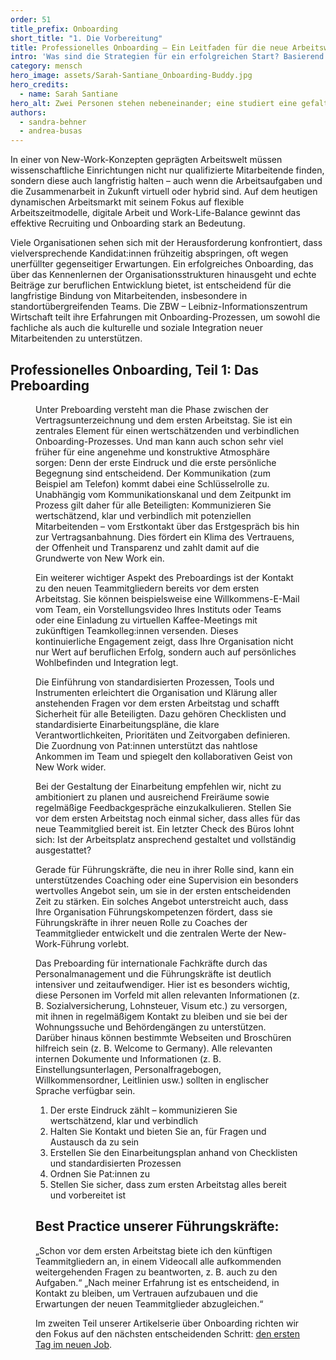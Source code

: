 ---
order: 51
title_prefix: Onboarding
short_title: "1. Die Vorbereitung"
title: Professionelles Onboarding – Ein Leitfaden für die neue Arbeitswelt
intro: 'Was sind die Strategien für ein erfolgreichen Start? Basierend auf den Erfahrungen der ZBW – Leibniz-Informationszentrum Wirtschaft spannt diese vierteilige Artikelserie einen Bogen von effektiven Preboarding-Maßnahmen über einen herzlichen Empfang am ersten Arbeitstag bis hin zur Förderung einer erfolgreichen Integration und langfristigen Mitarbeiterbindung.'
category: mensch
hero_image: assets/Sarah-Santiane_Onboarding-Buddy.jpg
hero_credits:
  - name: Sarah Santiane
hero_alt: Zwei Personen stehen nebeneinander; eine studiert eine gefaltete Landkarte, die andere hilft.
authors:
  - sandra-behner
  - andrea-busas
---

<Leadin>In einer</Leadin> von New-Work-Konzepten geprägten Arbeitswelt müssen wissenschaftliche Einrichtungen nicht nur qualifizierte Mitarbeitende finden, sondern diese auch langfristig halten – auch wenn die Arbeitsaufgaben und die Zusammenarbeit in Zukunft virtuell oder hybrid sind. Auf dem heutigen dynamischen Arbeitsmarkt mit seinem Fokus auf flexible Arbeitszeitmodelle, digitale Arbeit und Work-Life-Balance gewinnt das effektive Recruiting und Onboarding stark an Bedeutung.

Viele Organisationen sehen sich mit der Herausforderung konfrontiert, dass vielversprechende Kandidat:innen frühzeitig abspringen, oft wegen unerfüllter gegenseitiger Erwartungen. Ein erfolgreiches Onboarding, das über das Kennenlernen der Organisationsstrukturen hinausgeht und echte Beiträge zur beruflichen Entwicklung bietet, ist entscheidend für die langfristige Bindung von Mitarbeitenden, insbesondere in standortübergreifenden Teams. Die ZBW – Leibniz-Informationszentrum Wirtschaft teilt ihre Erfahrungen mit Onboarding-Prozessen, um sowohl die fachliche als auch die kulturelle und soziale Integration neuer Mitarbeitenden zu unterstützen.

## Professionelles Onboarding, Teil 1: Das Preboarding

<Figure src='2021_04_ZBW__Schmucker_Preboarding.jpg' size='medium' caption="Das Kontakthalten mit den neuen Teammitgliedern ist ein wichtiger Teil des Preboardings" credit="©ZBW, Foto: Sven Wied"/>

Unter <Term t="preboarding">Preboarding</Term> versteht man die Phase zwischen der Vertragsunterzeichnung und dem ersten Arbeitstag. Sie ist ein zentrales Element für einen wertschätzenden und verbindlichen Onboarding-Prozesses. Und man kann auch schon sehr viel früher für eine angenehme und konstruktive Atmosphäre sorgen: Denn der erste Eindruck und die erste persönliche Begegnung sind entscheidend. Der Kommunikation (zum Beispiel am Telefon) kommt dabei eine Schlüsselrolle zu. Unabhängig vom Kommunikationskanal und dem Zeitpunkt im Prozess gilt daher für alle Beteiligten: Kommunizieren Sie wertschätzend, klar und verbindlich mit potenziellen Mitarbeitenden – vom Erstkontakt über das Erstgespräch bis hin zur Vertragsanbahnung. Dies fördert ein Klima des Vertrauens, der Offenheit und Transparenz und zahlt damit auf die Grundwerte von New Work ein.

Ein weiterer wichtiger Aspekt des Preboardings ist der Kontakt zu den neuen Teammitgliedern bereits vor dem ersten Arbeitstag. Sie können beispielsweise eine Willkommens-E-Mail vom Team, ein Vorstellungsvideo Ihres Instituts oder Teams oder eine Einladung zu virtuellen Kaffee-Meetings mit zukünftigen Teamkolleg:innen versenden. Dieses kontinuierliche Engagement zeigt, dass Ihre Organisation nicht nur Wert auf beruflichen Erfolg, sondern auch auf persönliches Wohlbefinden und Integration legt.

Die Einführung von standardisierten Prozessen, Tools und Instrumenten erleichtert die Organisation und Klärung aller anstehenden Fragen vor dem ersten Arbeitstag und schafft Sicherheit für alle Beteiligten. Dazu gehören Checklisten und standardisierte Einarbeitungspläne, die klare Verantwortlichkeiten, Prioritäten und Zeitvorgaben definieren. Die Zuordnung von Pat:innen unterstützt das nahtlose Ankommen im Team und spiegelt den kollaborativen Geist von New Work wider.

Bei der Gestaltung der Einarbeitung empfehlen wir, nicht zu ambitioniert zu planen und ausreichend Freiräume sowie regelmäßige Feedbackgespräche einzukalkulieren. Stellen Sie vor dem ersten Arbeitstag noch einmal sicher, dass alles für das neue Teammitglied bereit ist. Ein letzter Check des Büros lohnt sich: Ist der Arbeitsplatz ansprechend gestaltet und vollständig ausgestattet?

Gerade für Führungskräfte, die neu in ihrer Rolle sind, kann ein unterstützendes Coaching oder eine Supervision ein besonders wertvolles Angebot sein, um sie in der ersten entscheidenden Zeit zu stärken. Ein solches Angebot unterstreicht auch, dass Ihre Organisation Führungskompetenzen fördert, dass sie Führungskräfte in ihrer neuen Rolle zu Coaches der Teammitglieder entwickelt und die zentralen Werte der New-Work-Führung vorlebt.

Das Preboarding für internationale Fachkräfte durch das Personalmanagement und die Führungskräfte ist deutlich intensiver und zeitaufwendiger. Hier ist es besonders wichtig, diese Personen im Vorfeld mit allen relevanten Informationen (z. B. Sozialversicherung, Lohnsteuer, Visum etc.) zu versorgen, mit ihnen in regelmäßigem Kontakt zu bleiben und sie bei der Wohnungssuche und Behördengängen zu unterstützen. Darüber hinaus können bestimmte Webseiten und Broschüren hilfreich sein (z. B. Welcome to Germany). Alle relevanten internen Dokumente und Informationen (z. B. Einstellungsunterlagen, Personalfragebogen, Willkommensordner, Leitlinien usw.) sollten in englischer Sprache verfügbar sein.

<Callout title="Unsere Top-5-Preboarding-Maßnahmen für eine effektive Integration">

1. Der erste Eindruck zählt – kommunizieren Sie wertschätzend, klar und verbindlich
2. Halten Sie Kontakt und bieten Sie an, für Fragen und Austausch da zu sein
3. Erstellen Sie den Einarbeitungsplan anhand von Checklisten und standardisierten Prozessen
4. Ordnen Sie Pat:innen zu
5. Stellen Sie sicher, dass zum ersten Arbeitstag alles bereit und vorbereitet ist

</Callout>

## Best Practice unserer Führungskräfte:

<Quote>
„Schon vor dem ersten Arbeitstag biete ich den künftigen Teammitgliedern an, in einem Videocall alle aufkommenden weitergehenden Fragen zu beantworten, z. B. auch zu den Aufgaben.“
</Quote>

<Quote>
„Nach meiner Erfahrung ist es entscheidend, in Kontakt zu bleiben, um Vertrauen aufzubauen und die Erwartungen der neuen Teammitglieder abzugleichen.“
</Quote>


Im zweiten Teil unserer Artikelserie über Onboarding richten wir den Fokus auf den nächsten entscheidenden Schritt: [den ersten Tag im neuen Job](/professionelles-onboarding-teil-2-der-erste-arbeitstag/).
